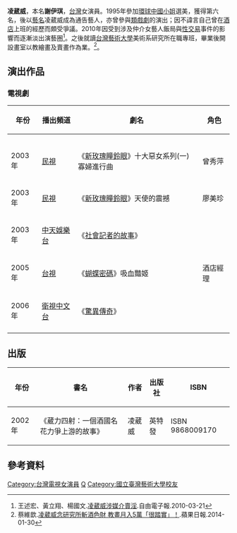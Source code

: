{{藝人
|姓名 =凌葳威
|類型 =女演員
|圖片 = 
|圖片尺寸 = 
|圖片簡介 = 
|本名 =謝伊琪
|英文名 = 
|暱稱 =
|其他藝名 =
|國籍 = {{ROC}}
|籍貫 = 
|出生日期 ={{birth_date_and_age|1974|7|24}}
|出生地點 = {{TWN}}
|逝世日期 = 
|逝世地點 =
|配偶 = 岳子樓
|兒女 =
|職業 = [[演員|演員]]、繪畫老師
|語言 = [[國語|國語]]、[[台語|台語]]
|教育程度 = [[國立台灣藝術大學|國立台灣藝術大學]]美術學系碩士<ref>蔡維歆.[https://tw.appledaily.com/new/realtime/20180129/1287389/ 凌葳威酒國模式搞畫室　4份工月入6萬（動畫）] {{Wayback|url=https://tw.appledaily.com/new/realtime/20180129/1287389/ |date=20180129060619 }}.蘋果日報.2018-01-29</ref><br>[[國立台灣藝術大學|國立台灣藝術大學]]廣播電視學系
|出道地點 = 
|出道作 = 
|出道日期 = 
|代表作 = 
|活躍年代 = 1998年－2020年
|經紀公司 =
|網站 =
|imdb = 11577357
}}

'''凌葳威'''{{BD|1974年|7月24日|catIdx=}}，本名'''謝伊琪'''，[[台灣|台灣]]女演員。1995年參加[[中國小姐|環球中國小姐]]選美，獲得第六名，後以[[藝名|藝名]]凌葳威成為通告藝人，亦曾參與[[類戲劇|類戲劇]]的演出；因不諱言自己曾在[[酒店_(娛樂場所)|酒店]]上班的經歷而頗受爭議。2010年因受到涉及仲介女藝人飯局與[[性交易|性交易]]事件的影響而逐漸淡出演藝圈<ref>王述宏、黃立翔、楊國文.[http://ltn.com.tw/news/society/paper/381455 凌葳威涉媒介賣淫]{{Dead link|date=2018年10月 |bot=InternetArchiveBot |fix-attempted=yes }}.自由電子報.2010-03-21</ref>。之後就讀[[台灣藝術大學|台灣藝術大學]]美術系研究所在職專班，畢業後開設畫室以教繪畫及賣畫作為業。<ref>蔡維歆.[https://tw.entertainment.appledaily.com/daily/20140130/35613088/ 凌葳威念研究所斬酒色財 教畫月入5萬「很踏實」！].蘋果日報.2014-01-30</ref>。

==演出作品==
===電視劇===
{| class="wikitable"
|-
! 年份 !! 播出頻道 !! 劇名 !! 角色
|-
|-
|-
|-
|2003年||[[民視|民視]]||《[[新玫瑰瞳鈴眼|新玫瑰瞳鈴眼]]》十大惡女系列(一)寡婦進行曲||曾秀萍
|-
|2003年||[[民視|民視]]||《[[新玫瑰瞳鈴眼|新玫瑰瞳鈴眼]]》天使的震撼||廖美珍
|-
|2003年||[[中天娛樂台|中天娛樂台]]||《[[社會記者的故事|社會記者的故事]]》||
|-
|2005年||[[台視|台視]]||《[[蝴蝶密碼|蝴蝶密碼]]》吸血豔姬||酒店經理
|-
|2006年||[[衛視中文台|衛視中文台]]||《[[驚異傳奇|驚異傳奇]]》||
|-
|}

==出版==
{| class="wikitable"
|-
! 年份 !! 書名 !! 作者 !! 出版社 !! ISBN
|-
|2002年||《葳力四射：一個酒國名花力爭上游的故事》||凌葳威||英特發||ISBN 9868009170
|}

== 參考資料 ==
{{reflist}}

[[Category:台灣電視女演員|Category:台灣電視女演員]]
[[Category:謝姓|Q]]
[[Category:國立臺灣藝術大學校友|Category:國立臺灣藝術大學校友]]